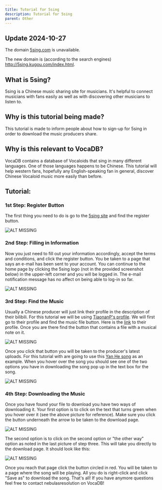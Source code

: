 ---
title: Tutorial for 5sing
description: Tutorial for 5sing
parent: Other
---

## Update 2024-10-27

The domain [5sing.com](http://www.5sing.com/index.html) is unavailable.

The new domain is (according to the search engines) http://5sing.kugou.com/index.html.

## What is 5sing?
5sing is a Chinese music sharing site for musicians. It's helpful to connect musicians with fans easily as well as with discovering other musicians to listen to. 

## Why is this tutorial being made?
This tutorial is made to inform people about how to sign-up for 5sing in order to download the music producers share. 

## Why is this relevant to VocaDB?
VocaDB contains a database of Vocaloids that sing in many different languages. One of those languages happens to be Chinese. This tutorial will help western fans, hopefully any English-speaking fan in general, discover Chinese Vocaloid music more easily than before.

## Tutorial:

### 1st Step: Register Button

The first thing you need to do is go to the [5sing site](http://www.5sing.com/index.html) and find the register button.

![ALT MISSING](public/images/1ststep.jpg)

### 2nd Step: Filling in Information

Now you just need to fill out your information accordingly, accept the terms and conditions, and click the register button. You be taken to a page that says an e-mail has been sent to your account. You can continue to the home page by clicking the 5sing logo (not in the provided screenshot below) in the upper-left corner and you will be logged in. The e-mail notification message has no affect on being able to log-in so far. 

![ALT MISSING](public/images/2ndstep.jpg)

### 3rd Step: Find the Music

Usually a Chinese producer will just link their profile in the description of their bilibili. For this tutorial we will be using [TiaonanP's profile](http://vocadb.net/Ar/11690). We will first go to their profile and find the music file button. Here is the [link](http://www.5sing.com/davis/default.html) to their profile. Once you are there find the button that contains a file with a musical note on it. 

![ALT MISSING](public/images/step3p1.jpg)

Once you click that button you will be taken to the producer's latest uploads. For this tutorial with are going to use this [Yan He song](http://vocadb.net/S/45457) as an example. When you hover over the song you should see one of the two options you have in downloading the song pop up in the text box for the song. 

![ALT MISSING](public/images/step3p2.jpg)

### 4th Step: Downloading the Music

Once you have found your file to download you have two ways of downloading it. Your first option is to click on the text that turns green when you hover over it (see the above picture for reference). Make sure you click the button underneath the arrow to be taken to the download page. 

![ALT MISSING](public/images/4thstepp1.jpg)

The second option is to click on the second option or "the other way" option as noted in the last picture of step three. This will take you directly to the download page. It should look like this: 

![ALT MISSING](public/images/4thstepp2.jpg)

Once you reach that page click the button circled in red. You will be taken to a page where the song will be playing. All you do is right-click and click "Save as" to download the song. That's all! If you have anymore questions feel free to contact nebulasresolution on VocaDB!